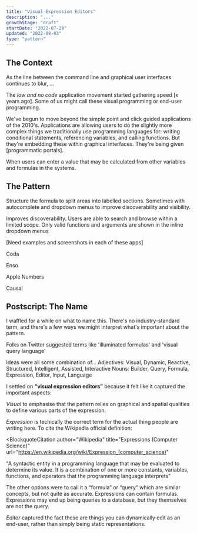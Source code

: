 ```yaml
---
title: "Visual Expression Editors"
description: "..."
growthStage: "draft"
startDate: "2022-07-29"
updated: "2022-08-03"
type: "pattern"
---
```


<h2 className="micro">The Context</h2>

As the line between the command line and graphical user interfaces continues to blur, ...

The _low and no code_ application movement started gathering speed [x years ago]. Some of us might call these visual programming or end-user programming.

We've begun to move beyond the simple point and click guided applications of the 2010's. Applications are allowing users to do the slightly more complex things we traditionally use programming languages for: writing conditional statements, referencing variables, and calling functions. But they're embedding these within graphical interfaces. They're being given [programmatic portals]. 

When users can enter a value that may be calculated from other variables and formulas in the systems.

<Spacer size="small" />

<h2 className="micro">The Pattern</h2>

Structure the formula to split areas into labelled sections. Sometimes with autocomplete and dropdown menus to improve discoverability and visibility.

Improves discoverability. Users are able to search and browse within a limited scope. Only valid functions and arguments are shown in the inline dropdown menus

[Need examples and screenshots in each of these apps]

Coda

Enso

Apple Numbers

Causal




<Spacer size="small" />

<h2 className="micro">Postscript: The Name</h2>

I waffled for a while on what to name this. There's no industry-standard term, and there's a few ways we might interpret what's important about the pattern.

<TweetEmbed tweetId="1522641287404572672"/>


Folks on Twitter suggested terms like 'illuminated formulas' and 'visual query language'

Ideas were all some combination of...
Adjectives: Visual, Dynamic, Reactive, Structured, Intelligent, Assisted, Interactive
Nouns: Builder, Query, Formula, Expression, Editor, Input, Language

I settled on **“visual expression editors”** because it felt like it captured the important aspects:

_Visual_ to emphasise that the pattern relies on graphical and spatial qualities to define various parts of the expression.

_Expression_ is techically the correct term for the actual thing people are writing here. To cite the Wikipedia official definition:

<BlockquoteCitation
  author="Wikipedia"
  title="Expressions (Computer Science)"
  url="https://en.wikipedia.org/wiki/Expression_(computer_science)"
>
  "A syntactic entity in a programming language that may be evaluated to
  determine its value. It is a combination of one or more constants, variables,
  functions, and operators that the programming language interprets"
</BlockquoteCitation>

The other options were to call it a “formula” or “query” which are similar concepts, but not quite as accurate. Expressions can contain formulas. Expressions may end up being queries to a database, but they themselves are not the query.

_Editor_ captured the fact these are things you can dynamically edit as an end-user, rather than simply being static representations.

<References>
  <ReferencesLink
    title="UI Breakthrough-Command Line Interfaces"
    href="https://jnd.org/ui_breakthrough-command_line_interfaces/"
    author="Don Norman"
  />
  <ReferencesLink
    title="CLUI: Building a Graphical Command Line"
    href="https://blog.replit.com/clui"
    author="Tyler Angert and Moudy Elkammash"
  />
</References>
